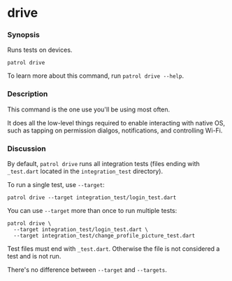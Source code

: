 # drive

### Synopsis

Runs tests on devices.

```
patrol drive
```

To learn more about this command, run `patrol drive --help`.

### Description

This command is the one use you'll be using most often.

It does all the low-level things required to enable interacting with native OS,
such as tapping on permission dialgos, notifications, and controlling Wi-Fi.

### Discussion

By default, `patrol drive` runs all integration tests (files ending with
`_test.dart` located in the `integration_test` directory).

To run a single test, use `--target`:

```
patrol drive --target integration_test/login_test.dart
```

You can use `--target` more than once to run multiple tests:

```
patrol drive \
  --target integration_test/login_test.dart \
  --target integration_test/change_profile_picture_test.dart
```

Test files must end with `_test.dart`. Otherwise the file is not considered a
test and is not run.

There's no difference between `--target` and `--targets`.

